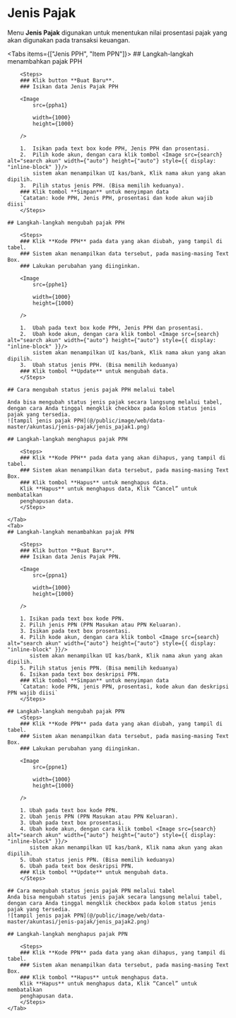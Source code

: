 


# Jenis Pajak

Menu **Jenis Pajak** digunakan untuk menentukan nilai prosentasi pajak yang
akan digunakan pada transaksi keuangan.

<Tabs items={["Jenis PPH", "Item PPN"]}>
    <Tab>
    ## Langkah-langkah menambahkan pajak PPH

        <Steps>
        ### Klik button **Buat Baru**.
        ### Isikan data Jenis Pajak PPH

        <Image
            src={ppha1}
            
            width={1000}
            height={1000}
                
        />

        1.  Isikan pada text box kode PPH, Jenis PPH dan prosentasi.
        2.  Pilih kode akun, dengan cara klik tombol <Image src={search} alt="search akun" width={"auto"} height={"auto"} style={{ display: "inline-block" }}/>
            sistem akan menampilkan UI kas/bank, Klik nama akun yang akan dipilih.
        3.  Pilih status jenis PPH. (Bisa memilih keduanya).
        ### Klik tombol **Simpan** untuk menyimpan data
        `Catatan: kode PPH, Jenis PPH, prosentasi dan kode akun wajib diisi`
        </Steps>

    ## Langkah-langkah mengubah pajak PPH

        <Steps>
        ### Klik **Kode PPH** pada data yang akan diubah, yang tampil di tabel.
        ### Sistem akan menampilkan data tersebut, pada masing-masing Text Box.
        ### Lakukan perubahan yang diinginkan.

        <Image
            src={pphe1}
            
            width={1000}
            height={1000}
                
        />

        1.  Ubah pada text box kode PPH, Jenis PPH dan prosentasi.
        2.  Ubah kode akun, dengan cara klik tombol <Image src={search} alt="search akun" width={"auto"} height={"auto"} style={{ display: "inline-block" }}/>
            sistem akan menampilkan UI kas/bank, Klik nama akun yang akan dipilih.
        3.  Ubah status jenis PPH. (Bisa memilih keduanya)
        ### Klik tombol **Update** untuk mengubah data.
        </Steps>

    ## Cara mengubah status jenis pajak PPH melalui tabel

    Anda bisa mengubah status jenis pajak secara langsung melalui tabel, dengan cara Anda tinggal mengklik checkbox pada kolom status jenis pajak yang tersedia.
    ![tampil jenis pajak PPH](@/public/image/web/data-master/akuntasi/jenis-pajak/jenis_pajak1.png)

    ## Langkah-langkah menghapus pajak PPH

        <Steps>
        ### Klik **Kode PPH** pada data yang akan dihapus, yang tampil di tabel.
        ### Sistem akan menampilkan data tersebut, pada masing-masing Text Box.
        ### Klik tombol **Hapus** untuk menghapus data.
        Klik **Hapus** untuk menghapus data, Klik “Cancel” untuk membatalkan
        penghapusan data.
        </Steps>

    </Tab>
    <Tab>
    ## Langkah-langkah menambahkan pajak PPN

        <Steps>
        ### Klik button **Buat Baru**.
        ### Isikan data Jenis Pajak PPN.

        <Image
            src={ppna1}
            
            width={1000}
            height={1000}
                
        />

        1. Isikan pada text box kode PPN.
        2. Pilih jenis PPN (PPN Masukan atau PPN Keluaran).
        3. Isikan pada text box prosentasi.
        4. Pilih kode akun, dengan cara klik tombol <Image src={search} alt="search akun" width={"auto"} height={"auto"} style={{ display: "inline-block" }}/>
           sistem akan menampilkan UI kas/bank, Klik nama akun yang akan dipilih.
        5. Pilih status jenis PPN. (Bisa memilih keduanya)
        6. Isikan pada text box deskripsi PPN.
        ### Klik tombol **Simpan** untuk menyimpan data
        `Catatan: kode PPN, jenis PPN, prosentasi, kode akun dan deskripsi PPN wajib diisi`
        </Steps>

    ## Langkah-langkah mengubah pajak PPN
        <Steps>
        ### Klik **Kode PPN** pada data yang akan diubah, yang tampil di tabel.
        ### Sistem akan menampilkan data tersebut, pada masing-masing Text Box.
        ### Lakukan perubahan yang diinginkan.

        <Image
            src={ppne1}
            
            width={1000}
            height={1000}
                
        />

        1. Ubah pada text box kode PPN.
        2. Ubah jenis PPN (PPN Masukan atau PPN Keluaran).
        3. Ubah pada text box prosentasi.
        4. Ubah kode akun, dengan cara klik tombol <Image src={search} alt="search akun" width={"auto"} height={"auto"} style={{ display: "inline-block" }}/>
           sistem akan menampilkan UI kas/bank, Klik nama akun yang akan dipilih.
        5. Ubah status jenis PPN. (Bisa memilih keduanya)
        6. Ubah pada text box deskripsi PPN.
        ### Klik tombol **Update** untuk mengubah data.
        </Steps>

    ## Cara mengubah status jenis pajak PPN melalui tabel
    Anda bisa mengubah status jenis pajak secara langsung melalui tabel, dengan cara Anda tinggal mengklik checkbox pada kolom status jenis pajak yang tersedia.
    ![tampil jenis pajak PPN](@/public/image/web/data-master/akuntasi/jenis-pajak/jenis_pajak2.png)

    ## Langkah-langkah menghapus pajak PPN

        <Steps>
        ### Klik **Kode PPN** pada data yang akan dihapus, yang tampil di tabel.
        ### Sistem akan menampilkan data tersebut, pada masing-masing Text Box.
        ### Klik tombol **Hapus** untuk menghapus data.
        Klik **Hapus** untuk menghapus data, Klik “Cancel” untuk membatalkan
        penghapusan data.
        </Steps>
    </Tab>

</Tabs>
